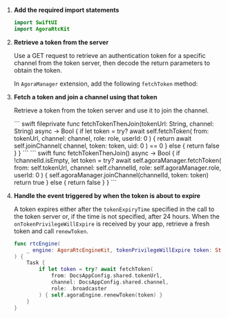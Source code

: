 
1.  **Add the required import statements**

    ``` swift
    import SwiftUI
    import AgoraRtcKit
    ```

2.  **Retrieve a token from the server**

    Use a GET request to retrieve an authentication token for a specific channel from the token server, then decode the return parameters to obtain the token.

    In `AgoraManager` extension, add the following `fetchToken` method:

    <FetchToken />

3.  **Fetch a token and join a channel using that token**

    Retrieve a token from the token server and use it to join the channel.

    <PlatformWrapper platform="ios">
        ``` swift
        fileprivate func fetchTokenThenJoin(tokenUrl: String, channel: String) async -> Bool {
            if let token = try? await self.fetchToken(
                from: tokenUrl, channel: channel,
                role: role, userId: 0
            ) {
                return await self.joinChannel(
                    channel, token: token, uid: 0
                ) == 0
            } else { return false }
        }
        ```
    </PlatformWrapper>
    <PlatformWrapper platform="macos">
        ``` swift
        func fetchTokenThenJoin() async -> Bool {
            if !channelId.isEmpty,
               let token = try? await self.agoraManager.fetchToken(
                from: self.tokenUrl, channel: self.channelId,
                role: self.agoraManager.role, userId: 0
            ) {
                self.agoraManager.joinChannel(channelId, token: token)
                return true
            } else { return false }
        }
        ```
    </PlatformWrapper>

4.  **Handle the event triggered by <Vg k="AGORA_BACKEND" /> when the token is about to expire**

    A token expires either after the `tokenExpiryTime` specified in the call to the token server or, if the time is
    not specified, after 24 hours. When the `onTokenPrivilegeWillExpire` is received by your app, retrieve a fresh
    token and call `renewToken`.


    ``` swift
    func rtcEngine(
        _ engine: AgoraRtcEngineKit, tokenPrivilegeWillExpire token: String
    ) {
        Task {
            if let token = try? await fetchToken(
                from: DocsAppConfig.shared.tokenUrl,
                channel: DocsAppConfig.shared.channel,
                role: .broadcaster
            ) { self.agoraEngine.renewToken(token) }
        }
    }
    ```

